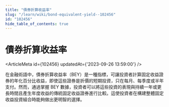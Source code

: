 ```yaml
---
title: "債券折算收益率"
slug: "/learn/wiki/bond-equivalent-yield--102456"
id: "102456"
hide_table_of_contents: true
---
```



# 債券折算收益率

<ArticleMeta id={102456} updatedAt={'2023-09-26 13:59:00'} />
<div className='border-solid border-b border-t-0 my-4 border-[var(--ifm-color-gray-300)]' />

在金融術語中，債券折算收益率（BEY）是一種指標，可讓投資者計算固定收益證券的年化百分比收益，即使這些證券是折價的短期投資，只在每月、每季度或半年支付。然而，通過掌握 BEY 數據，投資者可以將這些投資的表現與持續一年或更長時間且產生年度收益的傳統固定收益證券進行比較。這使投資者在構建整體固定收益投資組合時能夠做出更明智的選擇。
